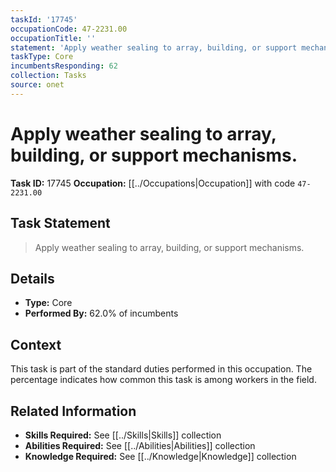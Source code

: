 ```yaml
---
taskId: '17745'
occupationCode: 47-2231.00
occupationTitle: ''
statement: 'Apply weather sealing to array, building, or support mechanisms.'
taskType: Core
incumbentsResponding: 62
collection: Tasks
source: onet
---
```

# Apply weather sealing to array, building, or support mechanisms.

**Task ID:** 17745
**Occupation:** [[../Occupations|Occupation]] with code `47-2231.00`

## Task Statement

> Apply weather sealing to array, building, or support mechanisms.

## Details

- **Type:** Core
- **Performed By:** 62.0% of incumbents

## Context

This task is part of the standard duties performed in this occupation. The percentage indicates how common this task is among workers in the field.

## Related Information

- **Skills Required:** See [[../Skills|Skills]] collection
- **Abilities Required:** See [[../Abilities|Abilities]] collection
- **Knowledge Required:** See [[../Knowledge|Knowledge]] collection
